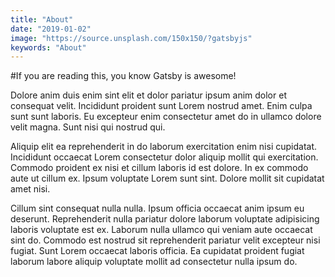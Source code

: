 ```yaml
---
title: "About"
date: "2019-01-02"
image: "https://source.unsplash.com/150x150/?gatsbyjs" 
keywords: "About"
---
```


#If you are reading this, you know Gatsby is awesome!

Dolore anim duis enim sint elit et dolor pariatur ipsum anim dolor et consequat velit. Incididunt proident sunt Lorem nostrud amet. Enim culpa sunt sunt laboris. Eu excepteur enim consectetur amet do in ullamco dolore velit magna. Sunt nisi qui nostrud qui.

Aliquip elit ea reprehenderit in do laborum exercitation enim nisi cupidatat. Incididunt occaecat Lorem consectetur dolor aliquip mollit qui exercitation. Commodo proident ex nisi et cillum laboris id est dolore. In ex commodo aute ut cillum ex. Ipsum voluptate Lorem sunt sint. Dolore mollit sit cupidatat amet nisi.

Cillum sint consequat nulla nulla. Ipsum officia occaecat anim ipsum eu deserunt. Reprehenderit nulla pariatur dolore laborum voluptate adipisicing laboris voluptate est ex. Laborum nulla ullamco qui veniam aute occaecat sint do. Commodo est nostrud sit reprehenderit pariatur velit excepteur nisi fugiat. Sunt Lorem occaecat laboris officia. Ea cupidatat proident fugiat laborum labore aliquip voluptate mollit ad consectetur nulla ipsum do.